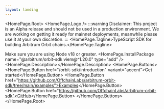```yaml
---
layout: landing
---
```

 
 
<HomePage.Root>
  <HomePage.Logo />
  :::warning
  Disclaimer: This project is an Alpha release and should not be used in a production environment. We are working on getting it ready for mainnet deployments, meanwhile please use it at your own discretion.
  :::
  <HomePage.Tagline>TypeScript SDK for building Arbitrum Orbit chains.</HomePage.Tagline>

  Make sure you are using Node v18 or greater.
  <HomePage.InstallPackage name="@arbitrum/orbit-sdk viem@^1.20.0" type="add" />
  <HomePage.Description></HomePage.Description>
  <HomePage.Buttons>
    <HomePage.Button href="/orbit-sdk/introduction" variant="accent">Get started</HomePage.Button>
    <HomePage.Button href="https://github.com/OffchainLabs/arbitrum-orbit-sdk/tree/main/examples">Examples</HomePage.Button>
    <HomePage.Button href="https://github.com/OffchainLabs/arbitrum-orbit-sdk">GitHub</HomePage.Button>
  </HomePage.Buttons>
</HomePage.Root>